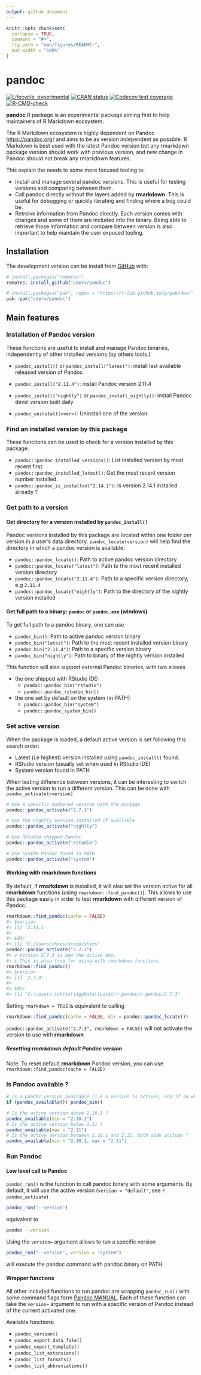 ```yaml
---
output: github_document
---
```


<!-- README.md is generated from README.Rmd. Please edit that file -->

```r
knitr::opts_chunk$set(
  collapse = TRUE,
  comment = "#>",
  fig.path = "man/figures/README-",
  out.width = "100%"
)
```

# pandoc

<!-- badges: start -->
[![Lifecycle: experimental](https://img.shields.io/badge/lifecycle-experimental-orange.svg)](https://lifecycle.r-lib.org/articles/stages.html#experimental)
[![CRAN status](https://www.r-pkg.org/badges/version/pandoc)](https://CRAN.R-project.org/package=pandoc)
[![Codecov test coverage](https://codecov.io/gh/cderv/pandoc/branch/main/graph/badge.svg?token=84QW1TDQPM)](https://codecov.io/gh/cderv/pandoc?branch=main)
[![R-CMD-check](https://github.com/cderv/pandoc/workflows/R-CMD-check/badge.svg)](https://github.com/cderv/pandoc/actions)
<!-- badges: end -->

**pandoc** R package is an experimental package aiming first to help maintainers of R Markdown ecosystem. 

The R Markdown ecosystem is highly dependent on Pandoc <https://pandoc.org/> and aims to be as version independent as possible. R Markdown is best used with the latest Pandoc version but any rmarkdown package version should work with previous version, and new change in Pandoc should not break any rmarkdown features.

This explain the needs to some more focused tooling to:

* Install and manage several pandoc versions. This is useful for testing versions and comparing between them.
* Call pandoc directly without the layers added by **rmarkdown**. This is useful for debugging or quickly iterating and finding where a bug could be. 
* Retreive information from Pandoc directly. Each version comes with changes and some of them are included into the binary. Being able to retrieve those information and compare between version is also important to help maintain the user exposed tooling.


## Installation

The development version can be install from [GitHub](https://github.com/) with:

``` r
# install.packages("remotes")
remotes::install_github("cderv/pandoc")

# install.packages("pak", repos = "https://r-lib.github.io/p/pak/dev/")
pak::pak("cderv/pandoc")
```

## Main features 

### Installation of Pandoc version 

These functions are useful to install and manage Pandoc binaries, independently of other installed versions (by others tools.)

* `pandoc_install()` or `pandoc_install("latest")`: install last available released version of Pandoc
* `pandoc_install("2.11.4")`: install Pandoc version 2.11.4
* `pandoc_install("nightly")` or `pandoc_install_nightly()`: install Pandoc devel version built daily

* `pandoc_uninstall(<ver>)`: Uninstall one of the version

### Find an installed version by this package

These functions can be used to check for a version installed by this package.

* `pandoc::pandoc_installed_versions()`: List installed version by most recent first. 
* `pandoc::pandoc_installed_latest()`: Get the most recent version number installed.  
* `pandoc::pandoc_is_installed("2.14.1")`: Is version 2.14.1 installed already ?


### Get path to a version

#### Get directory for a version installed by `pandoc_install()`

Pandoc versions installed by this package are located within one folder per version in a user's data directory. `pandoc_locate(version)` will help find the directory in which a pandoc version is available:

* `pandoc::pandoc_locate()`: Path to active pandoc version directory
* `pandoc::pandoc_locate("latest")`: Path to the most recent installed version directory
* `pandoc::pandoc_locate("2.11.4")`: Path to a specific version directory, e.g `2.11.4`
* `pandoc::pandoc_locate("nightly")`: Path to the directory of the nightly version installed

#### Get full path to a binary: `pandoc` or `pandoc.exe` (windows) 

To get full path to a pandoc binary, one can use 

* `pandoc_bin()`: Path to active pandoc version binary
* `pandoc_bin("latest")`: Path to the most recent installed version binary
* `pandoc_bin("2.11.4")`: Path to a specific version binary
* `pandoc_bin("nightly")`: Path to binary of the nightly version installed

This function will also support external Pandoc binaries, with two aliases

* the one shipped with RStudio IDE: 
  * `pandoc::pandoc_bin("rstudio")`
  * `pandoc::pandoc_rstudio_bin()` 
* the one set by default on the system (in PATH):
  * `pandoc::pandoc_bin("system")`
  * `pandoc::pandoc_system_bin()`

### Set active version

When the package is loaded, a default active version is set following this search order: 

* Latest (i.e highest) version installed using `pandoc_install()` found. 
* RStudio version (usually set when used in RStudio IDE)
* System version found in PATH

When testing difference between versions, it can be interesting to switch the active version to run a different version. This can be done with `pandoc_activate(<version)`

```r
# Use a specific numbered version with the package
pandoc::pandoc_activate("2.7.3")

# Use the nightly version installed if available
pandoc::pandoc_activate("nighlty")

# Use RStudio shipped Pandoc
pandoc::pandoc_activate("rstudio")

# Use System Pandoc found in PATH
pandoc::pandoc_activate("system")
```

#### Working with **rmarkdown** functions
  
By default, if **rmarkdown** is installed, it will also set the version active for all **rmarkdown** functions (using `rmarkdown::find_pandoc()`). This allows to use this package easily in order to test **rmarkdown** with different version of Pandoc.

``` r
rmarkdown::find_pandoc(cache = FALSE)
#> $version
#> [1] '2.14.1'
#> 
#> $dir
#> [1] "C:/Users/chris/scoop/shims"
pandoc::pandoc_activate("2.7.3")
#> v Version 2.7.3 is now the active one.
#> i This is also true for using with rmarkdown functions.
rmarkdown::find_pandoc()
#> $version
#> [1] '2.7.3'
#> 
#> $dir
#> [1] "C:\\Users\\chris\\AppData\\Local/r-pandoc/r-pandoc/2.7.3"
```
Setting `rmarkdown = TRUE` is equivalent to calling

```r
rmarkdown::find_pandoc(cache = FALSE, dir = pandoc::pandoc_locate())
```
`pandoc::pandoc_activate("2.7.3", rmarkdown = FALSE)` will not activate the version to use with **rmarkdown**

##### Resetting **rmarkdown** default Pandoc version

Note: To reset default **rmarkdown** Pandoc version, you can use `rmarkdown::find_pandoc(cache = FALSE)`

### Is Pandoc available ? 

```r
# Is a pandoc version available (i.e a version is active), and if so what is the full path ? 
if (pandoc_available()) pandoc_bin()

# Is the active version above 2.10.1 ?
pandoc_available(min = "2.10.1")
# Is the active version below 2.11 ?
pandoc_available(max = "2.11")
# Is the active version between 2.10.1 and 2.11, both side include ?
pandoc_available(min = "2.10.1, max = "2.11")
```

### Run Pandoc 

#### Low level call to Pandoc

`pandoc_run()` is the function to call pandoc binary with some arguments. By default, it will use the active version (`version = "default"`, see `?pandoc_activate`)

```r
pandoc_run("--version")
```
equivalent to

```bash
pandoc --version
```

Using the `version=` argument allows to run a specific version
```r
pandoc_run("--version", version = "system")
```
will execute the pandoc command with pandoc binary on PATH.

#### Wrapper functions

All other included functions to run pandoc are wrapping `pandoc_run()` with some command flags form [Pandoc MANUAL](https://pandoc.org/MANUAL.html).
Each of these function can take the `version=` argument to run with a specific version of Pandoc instead of the current activated one.

Available functions:

* `pandoc_version()`
* `pandoc_export_data_file()`
* `pandoc_export_template()`
* `pandoc_list_extensions()`
* `pandoc_list_formats()`
* `pandoc_list_abbreviations()`

